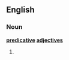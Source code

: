 ==English==

===Noun===
'''[[predicative]] [[adjective]]s'''

# {{plural of|[[predicative adjective]]}}